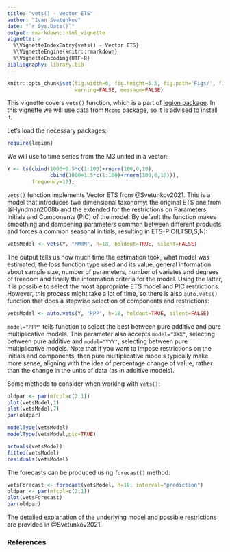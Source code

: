 ```yaml
---
title: "vets() - Vector ETS"
author: "Ivan Svetunkov"
date: "`r Sys.Date()`"
output: rmarkdown::html_vignette
vignette: >
  %\VignetteIndexEntry{vets() - Vector ETS}
  %\VignetteEngine{knitr::rmarkdown}
  %\VignetteEncoding{UTF-8}
bibliography: library.bib
---
```


```r
knitr::opts_chunk$set(fig.width=6, fig.height=5.5, fig.path='Figs/', fig.show='hold',
                      warning=FALSE, message=FALSE)
```

This vignette covers `vets()` function, which is a part of [legion package](legion.html). In this vignette we will use data from `Mcomp` package, so it is advised to install it.

Let's load the necessary packages:

```r
require(legion)
```

We will use to time series from the M3 united in a vector:
```r
Y <- ts(cbind(1000+0.5*c(1:100)+rnorm(100,0,10),
              cbind(1000+1.5*c(1:100)+rnorm(100,0,10))),
        frequency=12);
```

`vets()` function implements Vector ETS from @Svetunkov2021. This is a model that introduces two dimensional taxonomy: the original ETS one from @Hyndman2008b and the extended for the restrictions on Parameters, Initials and Components (PIC) of the model. By default the function makes smoothing and dampening parameters common between different products and forces a common seasonal initials, resulting in ETS-PIC(LTSD,S,N):
```r
vetsModel <- vets(Y, "MMdM", h=18, holdout=TRUE, silent=FALSE)
```

The output tells us how much time the estimation took, what model was estimated, the loss function type used and its value, general information about sample size, number of parameters, number of variates and degrees of freedom and finally the information criteria for the model. Using the latter, it is possible to select the most appropriate ETS model and PIC restrictions. However, this process might take a lot of time, so there is also `auto.vets()` function that does a stepwise selection of components and restrictions:
```r
vetsModel <- auto.vets(Y, "PPP", h=18, holdout=TRUE, silent=FALSE)
```

`model="PPP"` tells function to select the best between pure additive and pure multiplicative models. This parameter also accepts `model="XXX"`, selecting between pure additive and `model="YYY"`, selecting between pure multiplicative models. Note that if you want to impose restrictions on the initials and components, then pure multiplicative models typically make more sense, aligning with the idea of percentage change of value, rather than the change in the units of data (as in additive models).

Some methods to consider when working with `vets()`:
```r
oldpar <- par(mfcol=c(2,1))
plot(vetsModel,1)
plot(vetsModel,7)
par(oldpar)
```

```r
modelType(vetsModel)
modelType(vetsModel,pic=TRUE)
```

```r
actuals(vetsModel)
fitted(vetsModel)
residuals(vetsModel)
```

The forecasts can be produced using `forecast()` method:
```r
vetsForecast <- forecast(vetsModel, h=18, interval="prediction")
oldpar <- par(mfcol=c(2,1))
plot(vetsForecast)
par(oldpar)
```

The detailed explanation of the underlying model and possible restrictions are provided in @Svetunkov2021.

### References
